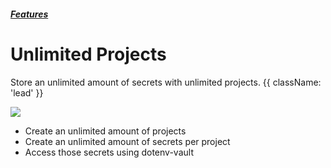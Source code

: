 

##### [Features](/docs/features)
# Unlimited Projects

Store an unlimited amount of secrets with unlimited projects. {{ className: 'lead' }}

![](/assets/img/features/unlimited-projects.png)

* Create an unlimited amount of projects
* Create an unlimited amount of secrets per project
* Access those secrets using dotenv-vault
